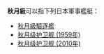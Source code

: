 '''秋月級'''可以指下列日本軍事艦艇：
*[[秋月級驅逐艦|秋月級驅逐艦]]
*[[秋月级护卫舰_(1959年)|秋月级护卫舰 (1959年)]]
*[[秋月级护卫舰_(2010年)|秋月级护卫舰 (2010年)]]
{{disambig|Cat=武器消歧義}}
